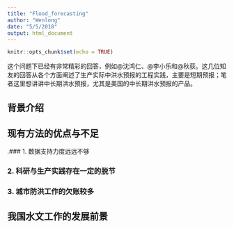 ```yaml
---
title: "Flood_forecasting"
author: "Wenlong"
date: "5/5/2018"
output: html_document
---
```


```r
knitr::opts_chunk$set(echo = TRUE)
```

这个问题下已经有非常精彩的回答，例如@沈鸿仁、@李小乐和@秋荻。这几位知友的回答从各个方面阐述了生产实际中洪水预报的工程实践，主要是短期预报；笔者这里想讲讲中长期洪水预报，尤其是美国的中长期洪水预报的产品。

## 背景介绍




## 现有方法的优点与不足
.### 1. 数据支持力度远远不够

### 2. 科研与生产实践存在一定的脱节

### 3. 城市防洪工作的欠账较多

## 我国水文工作的发展前景
